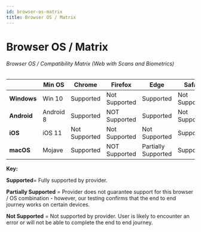 ```yaml
---
id: browser-os-matrix
title: Browser OS / Matrix
---
```


# Browser OS / Matrix

###### Browser OS / Compatibility Matrix (Web with Scans and Biometrics)

|             | **Min OS** | **Chrome**    | **Firefox**   | **Edge**            | **Safari**    |
| ----------- | ---------- | ------------- | ------------- | ------------------- | ------------- |
| **Windows** | Win 10     | Supported     | Not Supported | Supported           | Not Supported |
| **Android** | Android 8  | Supported     | NOT Supported | Supported           | Not Supported |
| **iOS**     | iOS 11     | Not Supported | Not Supported | Not Supported       | Supported     |
| **macOS**   | Mojave     | Supported     | NOT Supported | Partially Supported | Supported     |

**Key:**

**Supported**= Fully supported by provider.

**Partially Supported** = Provider does not guarantee support for this browser / OS combination - however, our testing confirms that the end to end journey works on certain devices.

**Not Supported** = Not supported by provider. User is likely to encounter an error or will not be able to complete the end to end journey.
